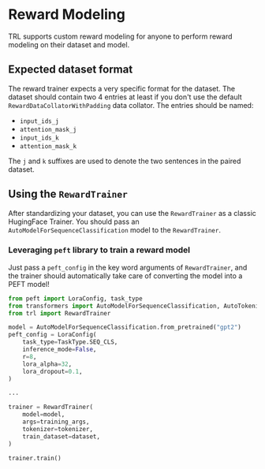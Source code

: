 # Reward Modeling

TRL supports custom reward modeling for anyone to perform reward modeling on their dataset and model. 

## Expected dataset format

The reward trainer expects a very specific format for the dataset. The dataset should contain two 4 entries at least
if you don't use the default `RewardDataCollatorWithPadding` data collator. The entries should be named:

- `input_ids_j`
- `attention_mask_j`
- `input_ids_k`
- `attention_mask_k`

The `j` and `k` suffixes are used to denote the two sentences in the paired dataset.

## Using the `RewardTrainer`

After standardizing your dataset, you can use the `RewardTrainer` as a classic HugingFace Trainer. 
You should pass an `AutoModelForSequenceClassification` model to the `RewardTrainer`.

### Leveraging `peft` library to train a reward model

Just pass a `peft_config` in the key word arguments of `RewardTrainer`, and the trainer should automatically take care of converting the model into a PEFT model!

```python
from peft import LoraConfig, task_type
from transformers import AutoModelForSequenceClassification, AutoTokenizer, TrainingArguments
from trl import RewardTrainer

model = AutoModelForSequenceClassification.from_pretrained("gpt2")
peft_config = LoraConfig(
    task_type=TaskType.SEQ_CLS,
    inference_mode=False,
    r=8,
    lora_alpha=32,
    lora_dropout=0.1,
)

...

trainer = RewardTrainer(
    model=model,
    args=training_args,
    tokenizer=tokenizer,
    train_dataset=dataset,
)

trainer.train()

```